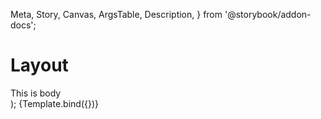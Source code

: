   Meta,
  Story,
  Canvas,
  ArgsTable,
  Description,
} from '@storybook/addon-docs';


# Layout

<Meta title="Cobalt/Layout" component={Layout} />

  <Layout>
    <div className="p-6 text-white">This is body</div>
  </Layout>
);

<Canvas>
  <Story
    name="Default"
    parameters={{
      docs: {
        page: null,
      },
    }}
  >
    {Template.bind({})}
  </Story>
</Canvas>
